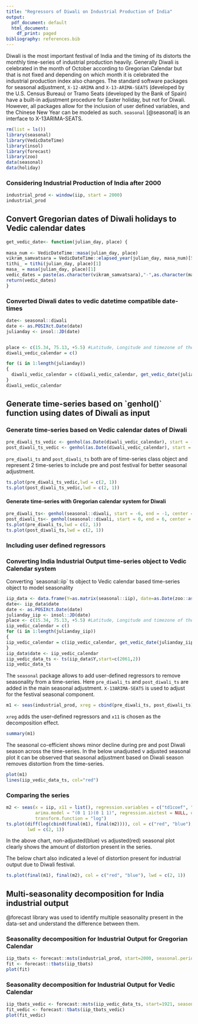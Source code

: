 ```yaml
---
title: "Regressors of Diwali on Industrial Production of India"
output:
  pdf_document: default
  html_document:
    df_print: paged
bibliography: references.bib
---
```


Diwali is the most important festival of India and the timing of its distorts the monthly time-series of industrial production heavily. Generally Diwali is celebrated in the month of October according to Gregorian Calendar but that is not fixed and depending on which month it is celebrated the industrial production index also changes. The standard software packages for seasonal adjustment, `X-12-ARIMA` and `X-13-ARIMA-SEATS` (developed by the U.S. Census Bureau) or Tramo Seats (developed by the Bank of Spain) have a built-in adjustment procedure for Easter holiday, but not for Diwali. However, all packages allow for the inclusion of user defined variables, and the Chinese New Year can be modeled as such. `seasonal` [@seasonal] is an interface to X-13ARIMA-SEATS.

```r
rm(list = ls())
library(seasonal)
library(VedicDateTime)
library(insol)
library(forecast)
library(zoo)
data(seasonal)
data(holiday)
```

### Considering Industrial Production of India after 2000

```r
industrial_prod <- window(iip, start = 2000)
industrial_prod
```

## Convert Gregorian dates of Diwali holidays to Vedic calendar dates

```r
get_vedic_date<- function(julian_day, place) {
  
masa_num <- VedicDateTime::masa(julian_day, place)
vikram_samvatsara = VedicDateTime::elapsed_year(julian_day, masa_num)[5]
tithi_ = tithi(julian_day, place)[1]
masa_ = masa(julian_day, place)[1]
vedic_dates = paste(as.character(vikram_samvatsara),"-",as.character(masa_),"-",as.character(tithi_), sep = "") 
return(vedic_dates)
}
```

### Converted Diwali dates to vedic datetime compatible date-times

```r
date<- seasonal::diwali
date <- as.POSIXct.Date(date)
julianday <- insol::JD(date)


place <- c(15.34, 75.13, +5.5) #Latitude, Longitude and timezone of the location
diwali_vedic_calendar = c()

for (i in 1:length(julianday)) 
{
  diwali_vedic_calendar = c(diwali_vedic_calendar, get_vedic_date(julianday[i], place))
}
diwali_vedic_calendar
```

## Generate time-series based on \`genhol()\` function using dates of Diwali as input

### Generate time-series based on Vedic calendar dates of Diwali

```r
pre_diwali_ts_vedic <- genhol(as.Date(diwali_vedic_calendar), start = -6, end = -1, center = "mean")
post_diwali_ts_vedic <- genhol(as.Date(diwali_vedic_calendar), start = 0, end = 6, center = "mean")
```

`pre_diwali_ts` and `post_diwali_ts` both are of time-series class object and represent 2 time-series to include pre and post festival for better seasonal adjustment.

```r
ts.plot(pre_diwali_ts_vedic,lwd = c(2, 1))
ts.plot(post_diwali_ts_vedic,lwd = c(2, 1))
```

#### Generate time-series with Gregorian calendar system for Diwali

```r
pre_diwali_ts<- genhol(seasonal::diwali, start = -6, end = -1, center = "mean")
post_diwali_ts<- genhol(seasonal::diwali, start = 0, end = 6, center = "mean")
ts.plot(pre_diwali_ts,lwd = c(2, 1))
ts.plot(post_diwali_ts,lwd = c(2, 1))
```

### Including user defined regressors

### Converting India Industrial Output time-series object to Vedic Calendar system

Converting \`seasonal::iip\` ts object to Vedic calendar based time-series object to model seasonality\

```r
iip_data <- data.frame(Y=as.matrix(seasonal::iip), date=as.Date(zoo::as.yearmon(time(seasonal::iip))))
date<- iip_data$date
date <- as.POSIXct.Date(date)
julianday_iip <- insol::JD(date)
place <- c(15.34, 75.13, +5.5) #Latitude, Longitude and timezone of the location
iip_vedic_calendar = c()
for (i in 1:length(julianday_iip)) 
{
iip_vedic_calendar = c(iip_vedic_calendar, get_vedic_date(julianday_iip[i], place))
}
iip_data$date <- iip_vedic_calendar
iip_vedic_data_ts <- ts(iip_data$Y,start=c(2061,2))
iip_vedic_data_ts
```

The `seasonal` package allows to add user-defined regressors to remove seasonality from a time-series. Here `pre_diwali_ts` and `post_diwali_ts` are added in the main seasonal adjustment. `X-13ARIMA-SEATS` is used to adjust for the festival seasonal component.

```r
m1 <- seas(industrial_prod, xreg = cbind(pre_diwali_ts, post_diwali_ts), regression.usertype = "holiday", x11 = list())
```

`xreg` adds the user-defined regressors and `x11` is chosen as the decomposition effect.

```r
summary(m1)
```

The seasonal co-efficient shows minor decline during pre and post Diwali season across the time-series. In the below unadjusted v adjusted seasonal plot it can be observed that seasonal adjustment based on Diwali season removes distortion from the time-series.

```r
plot(m1)
lines(iip_vedic_data_ts, col="red")
```

### Comparing the series

```r
m2 <- seas(x = iip, x11 = list(), regression.variables = c("td1coef", "ls2008.Nov"), 
           arima.model = "(0 1 1)(0 1 1)", regression.aictest = NULL, outlier = NULL, 
           transform.function = "log")
ts.plot(diff(log(cbind(final(m1), final(m2)))), col = c("red", "blue"), 
        lwd = c(2, 1))
```

In the above chart, non-adjusted(blue) vs adjusted(red) seasonal plot clearly shows the amount of distortion present in the series.

The below chart also indicated a level of distortion present for industrial output due to Diwali festival.

```r
ts.plot(final(m1), final(m2), col = c("red", "blue"), lwd = c(2, 1))
```

## Multi-seasonality decomposition for India industrial output

@forecast library was used to identify multiple seasonality present in the data-set and understand the difference between them.

### Seasonality decomposition for Industrial Output for Gregorian Calendar

```r
iip_tbats <- forecast::msts(industrial_prod, start=2000, seasonal.periods = c(1))
fit <- forecast::tbats(iip_tbats)
plot(fit)
```

### Seasonality decomposition for Industrial Output for Vedic Calendar

```r

iip_tbats_vedic <- forecast::msts(iip_vedic_data_ts, start=1921, seasonal.periods = c(2))
fit_vedic <- forecast::tbats(iip_tbats_vedic)
plot(fit_vedic)
```
